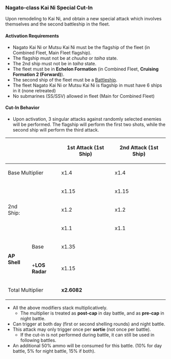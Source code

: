 ===Nagato-class Kai Ni Special Cut-In===
Upon remodeling to Kai Ni, {{ShipLink|Nagato Kai Ni|text=Nagato}} and {{ShipLink|Mutsu Kai Ni|text=Mutsu}} obtain a new special attack which involves themselves and the second battleship in the fleet.
====Activation Requirements====
*Nagato Kai Ni or Mutsu Kai Ni must be the flagship of the fleet (in Combined Fleet, Main Fleet flagship).
*The flagship must not be at ''chuuha'' or ''taiha'' state.
*The 2nd ship must not be in ''taiha'' state.
*The fleet must be in '''Echelon Formation''' (in Combined Fleet, '''Cruising Formation 2 (Forward)''').
*The second ship of the fleet must be a [[BB|Battleship]].
*The fleet Nagato Kai Ni or Mutsu Kai Ni is flagship in must have 6 ships in it (none retreated)
*No submarines (SS/SSV) allowed in fleet (Main for Combined Fleet)
====Cut-In Behavior====
*Upon activation, 3 singular attacks against randomly selected enemies will be performed. The flagship will perform the first two shots, while the second ship will perform the third attack.
{|class="wikitable" style="width:100%; text-align: center; vertical-align: middle;"
|-
! style="width: 25%;" colspan="2" |
! style="width: 25%;" | 1st Attack (1st Ship)
! style="width: 25%;" | 2nd Attack (1st Ship)
! style="width: 25%;  | 3rd Attack (2nd Ship)
|-
! colspan="2"| Base Multiplier
| x1.4 || x1.4 || x1.2
|-
! rowspan="3"| 2nd Ship: 
!'''{{ShipLink|Nagato Kai|Mutsu Kai|text=Nagato-class Kai|link_class=Nagato}}'''
| x1.15 || x1.15 || x1.35
|-
!'''{{ShipLink|Nagato Kai Ni|Mutsu Kai Ni|text=Nagato-class Kai Ni|link_class=Nagato}}'''
| x1.2 || x1.2 || x1.4
|-
!'''{{ShipLink|Nelson Kai}}'''
| x1.1 || x1.1 || x1.25
|-
!rowspan="2"|'''AP Shell'''
!Base
|colspan="3"| x1.35
|-
!+'''LOS Radar'''
|colspan="3"| x1.15
|-
!colspan="2"|Total Multiplier
|colspan="3"|'''x2.6082'''
|}
*All the above modifiers stack multiplicatively.
**The multiplier is treated as '''post-cap''' in day battle, and as '''pre-cap''' in night battle.
*Can trigger at both day (first or second shelling rounds) and night battle.
*This attack may only trigger once per '''sortie''' (not once per battle).
**If the cut-in is not performed during battle, it can still be used in following battles.
*An additional 50% ammo will be consumed for this battle. (10% for day battle, 5% for night battle, 15% if both).